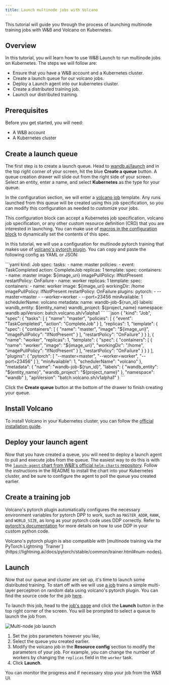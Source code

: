 ```yaml
---
title: Launch multinode jobs with Volcano
---
```

This tutorial will guide you through the process of launching multinode training jobs with W&B and Volcano on Kubernetes.

## Overview

In this tutorial, you will learn how to use W&B Launch to run multinode jobs on Kubernetes. The steps we will follow are:

- Ensure that you have a W&B account and a Kubernetes cluster.
- Create a launch queue for our volcano jobs.
- Deploy a Launch agent into our kubernetes cluster.
- Create a distributed training job.
- Launch our distributed training.

## Prerequisites

Before you get started, you will need:

- A W&B account
- A Kubernetes cluster

## Create a launch queue

The first step is to create a launch queue. Head to [wandb.ai/launch](https://wandb.ai/launch) and in the top right corner of your screen, hit the blue **Create a queue** button. A queue creation drawer will slide out from the right side of your screen. Select an entity, enter a name, and select **Kubernetes** as the type for your queue.

In the configuration section, we will enter a [volcano job](https://volcano.sh/en/docs/vcjob/) template. Any runs launched from this queue will be created using this job specification, so you can modify this configuration as needed to customize your jobs.

This configuration block can accept a Kubernetes job specification, volcano job specification, or any other custom resource definition (CRD) that you are interested in launching. You can make use of [macros in the configuration block](/launch/set-up-launch/) to dynamically set the contents of this spec.


In this tutorial, we will use a configuration for multinode pytorch training that makes use of [volcano's pytorch plugin](https://github.com/volcano-sh/volcano/blob/master/docs/user-guide/how_to_use_pytorch_plugin). You can copy and paste the following config as YAML or JSON:

<Tabs>
<Tab title="YAML">
```yaml
kind: Job
spec:
  tasks:
    - name: master
      policies:
        - event: TaskCompleted
          action: CompleteJob
      replicas: 1
      template:
        spec:
          containers:
            - name: master
              image: ${image_uri}
              imagePullPolicy: IfNotPresent
          restartPolicy: OnFailure
    - name: worker
      replicas: 1
      template:
        spec:
          containers:
            - name: worker
              image: ${image_uri}
              workingDir: /home
              imagePullPolicy: IfNotPresent
          restartPolicy: OnFailure
  plugins:
    pytorch:
      - --master=master
      - --worker=worker
      - --port=23456
  minAvailable: 1
  schedulerName: volcano
metadata:
  name: wandb-job-${run_id}
  labels:
    wandb_entity: ${entity_name}
    wandb_project: ${project_name}
  namespace: wandb
apiVersion: batch.volcano.sh/v1alpha1
```
</Tab>
<Tab title="JSON">
```json
{
  "kind": "Job",
  "spec": {
    "tasks": [
      {
        "name": "master",
        "policies": [
          {
            "event": "TaskCompleted",
            "action": "CompleteJob"
          }
        ],
        "replicas": 1,
        "template": {
          "spec": {
            "containers": [
              {
                "name": "master",
                "image": "${image_uri}",
                "imagePullPolicy": "IfNotPresent"
              }
            ],
            "restartPolicy": "OnFailure"
          }
        }
      },
      {
        "name": "worker",
        "replicas": 1,
        "template": {
          "spec": {
            "containers": [
              {
                "name": "worker",
                "image": "${image_uri}",
                "workingDir": "/home",
                "imagePullPolicy": "IfNotPresent"
              }
            ],
            "restartPolicy": "OnFailure"
          }
        }
      }
    ],
    "plugins": {
      "pytorch": [
        "--master=master",
        "--worker=worker",
        "--port=23456"
      ]
    },
    "minAvailable": 1,
    "schedulerName": "volcano"
  },
  "metadata": {
    "name": "wandb-job-${run_id}",
    "labels": {
      "wandb_entity": "${entity_name}",
      "wandb_project": "${project_name}"
    },
    "namespace": "wandb"
  },
  "apiVersion": "batch.volcano.sh/v1alpha1"
}
```
</Tab>
</Tabs>

Click the **Create queue** button at the bottom of the drawer to finish creating your queue.

## Install Volcano

To install Volcano in your Kubernetes cluster, you can follow the [official installation guide](https://volcano.sh/en/docs/installation/).

## Deploy your launch agent

Now that you have created a queue, you will need to deploy a launch agent to pull and execute jobs from the queue. The easiest way to do this is with the [`launch-agent` chart from W&B's official `helm-charts` repository](https://github.com/wandb/helm-charts/tree/main/charts/launch-agent). Follow the instructions in the README to install the chart into your Kubernetes cluster, and be sure to configure the agent to poll the queue you created earlier.

## Create a training job

Volcano's pytorch plugin automatically configures the necessary environment variables for pytorch DPP to work, such as `MASTER_ADDR`, `RANK`, and `WORLD_SIZE`, as long as your pytorch code uses DDP correctly. Refer to [pytorch's documentation](https://pytorch.org/tutorials/intermediate/ddp_tutorial.html) for more details on how to use DDP in your custom python code.

<Note>
Volcano's pytorch plugin is also compatible with [multinode training via the PyTorch Lightning `Trainer`](https://lightning.ai/docs/pytorch/stable/common/trainer.html#num-nodes).
</Note>

## Launch

Now that our queue and cluster are set up, it's time to launch some distributed training. To start off with we will use [a job](https://wandb.ai/wandb/multinodetest/jobs/QXJ0aWZhY3RDb2xsZWN0aW9uOjc3MDcwNTg1/runs/latest) trains a simple multi-layer perceptron on random data using volcano's pytorch plugin. You can find the source code for the job [here](https://github.com/wandb/launch-jobs/tree/main/jobs/distributed_test).

To launch this job, head to the [job's page](https://wandb.ai/wandb/multinodetest/jobs/QXJ0aWZhY3RDb2xsZWN0aW9uOjc3MDcwNTg1/runs/latest) and click the **Launch** button in the top right corner of the screen. You will be prompted to select a queue to launch the job from.

<Frame>
    <img src="/images/launch/launching_multinode_job.png" alt="Multi-node job launch"  />
</Frame>

1. Set the jobs parameters however you like,
2. Select the queue you created earlier.
3. Modify the volcano job in the **Resource config** section to modify the parameters of your job. For example, you can change the number of workers by changing the `replicas` field in the `worker` task.
4. Click **Launch**.

You can monitor the progress and if necessary stop your job from the W&B UI.